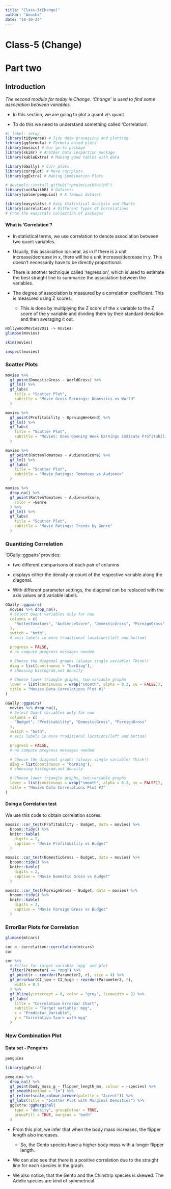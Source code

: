 ```yaml
---
title: "Class-5(Change)"
author: "Anusha"
date: "10-10-24"
---
```


# Class-5 (Change)

# Part two

## Introduction

*The second module for today is Change. 'Change' is used to find some association between variables.*

-   In this section, we are going to plot a quant v/s quant.

-   To do this we need to understand something called 'Correlation'.

```r
#| label: setup
library(tidyverse) # Tidy data processing and plotting
library(ggformula) # Formula based plots
library(mosaic) # Our go-to package
library(skimr) # Another Data inspection package
library(kableExtra) # Making good tables with data

library(GGally) # Corr plots
library(corrplot) # More corrplots
library(ggExtra) # Making Combination Plots

# devtools::install_github("rpruim/Lock5withR")
library(Lock5withR) # Datasets
library(palmerpenguins) # A famous dataset

library(easystats) # Easy Statistical Analysis and Charts
library(correlation) # Different Types of Correlations
# From the easystats collection of packages
```

#### What is 'Correlation'?

-   In statistical terms, we use correlation to denote association between two quant variables.

-   Usually, this association is linear, as in if there is a unit increase/decrease in x, there will be a unit increase/decrease in y. This doesn't necessarily have to be directly proportional.

-   There is another technique called 'regression', which is used to estimate the best straight line to summarize the association between the variables.

-   The degree of association is measured by a correlation coefficient. This is measured using Z scores.

    -   This is done by multiplying the Z score of the x variable to the Z score of the y variable and dividing them by their standard deviation and then averaging it out.

```r
HollywoodMovies2011 -> movies
glimpse(movies)
```

```r
skim(movies)
```

```r
inspect(movies)
```

### Scatter Plots

```r
movies %>%
  gf_point(DomesticGross ~ WorldGross) %>%
  gf_lm() %>%
  gf_labs(
    title = "Scatter Plot",
    subtitle = "Movie Gross Earnings: Domestics vs World"
  )
```

```r
movies %>%
  gf_point(Profitability ~ OpeningWeekend) %>%
  gf_lm() %>%
  gf_labs(
    title = "Scatter Plot",
    subtitle = "Movies: Does Opening Week Earnings indicate Profitability?"
  )
```

```r
movies %>%
  gf_point(RottenTomatoes ~ AudienceScore) %>%
  gf_lm() %>%
  gf_labs(
    title = "Scatter Plot",
    subtitle = "Movie Ratings: Tomatoes vs Audience"
  )
```

```r
movies %>%
  drop_na() %>%
  gf_point(RottenTomatoes ~ AudienceScore,
    color = ~Genre
  ) %>%
  gf_lm() %>%
  gf_labs(
    title = "Scatter Plot",
    subtitle = "Movie Ratings: Trends by Genre"
  )
```

### Quantizing Correlation

'GGally::ggpairs' provides:

-   two different comparisons of each pair of columns

-   displays either the density or count of the respective variable along the diagonal. 

-   With different parameter settings, the diagonal can be replaced with the axis values and variable labels.

```r
GGally::ggpairs(
  movies %>% drop_na(),
  # Select Quant variables only for now
  columns = c(
    "RottenTomatoes", "AudienceScore", "DomesticGross", "ForeignGross"
  ),
  switch = "both",
  # axis labels in more traditional locations(left and bottom)

  progress = FALSE,
  # no compute progress messages needed

  # Choose the diagonal graphs (always single variable! Think!)
  diag = list(continuous = "barDiag"),
  # choosing histogram,not density

  # Choose lower triangle graphs, two-variable graphs
  lower = list(continuous = wrap("smooth", alpha = 0.3, se = FALSE)),
  title = "Movies Data Correlations Plot #1"
)
```

```r
GGally::ggpairs(
  movies %>% drop_na(),
  # Select Quant variables only for now
  columns = c(
    "Budget", "Profitability", "DomesticGross", "ForeignGross"
  ),
  switch = "both",
  # axis labels in more traditional locations(left and bottom)

  progress = FALSE,
  # no compute progress messages needed

  # Choose the diagonal graphs (always single variable! Think!)
  diag = list(continuous = "barDiag"),
  # choosing histogram,not density

  # Choose lower triangle graphs, two-variable graphs
  lower = list(continuous = wrap("smooth", alpha = 0.3, se = FALSE)),
  title = "Movies Data Correlations Plot #2"
)
```

#### Doing a Correlation test

We use this code to obtain correlation scores.

```r
mosaic::cor_test(Profitability ~ Budget, data = movies) %>%
  broom::tidy() %>%
  knitr::kable(
    digits = 2,
    caption = "Movie Profitability vs Budget"
  )
```

```r
mosaic::cor_test(DomesticGross ~ Budget, data = movies) %>%
  broom::tidy() %>%
  knitr::kable(
    digits = 2,
    caption = "Movie Domestic Gross vs Budget"
  )
```

```r
mosaic::cor_test(ForeignGross ~ Budget, data = movies) %>%
  broom::tidy() %>%
  knitr::kable(
    digits = 2,
    caption = "Movie Foreign Gross vs Budget"
  )
```

### ErrorBar Plots for Correlation

```r
glimpse(mtcars)
```

```r
cor <- correlation::correlation(mtcars)
cor
```

```r
cor %>%
  # Filter for target variable `mpg` and plot
  filter(Parameter1 == "mpg") %>%
  gf_point(r ~ reorder(Parameter2, r), size = 4) %>%
  gf_errorbar(CI_low + CI_high ~ reorder(Parameter2, r),
    width = 0.5
  ) %>%
  gf_hline(yintercept = 0, color = "grey", linewidth = 2) %>%
  gf_labs(
    title = "Correlation Errorbar Chart",
    subtitle = "Target variable: mpg",
    x = "Predictor Variable",
    y = "Correlation Score with mpg"
  )
```

### New Combination Plot

#### Data set - Penguins

```r
penguins
```

```r
library(ggExtra)

penguins %>%
  drop_na() %>%
  gf_point(body_mass_g ~ flipper_length_mm, colour = ~species) %>%
  gf_smooth(method = "lm") %>%
  gf_refine(scale_colour_brewer(palette = "Accent")) %>%
  gf_labs(title = "Scatter Plot with Marginal Densities") %>%
  ggExtra::ggMarginal(
    type = "density", groupColour = TRUE,
    groupFill = TRUE, margins = "both"
  )
```

-   From this plot, we infer that when the body mass increases, the flipper length also increases.

    -   So, the Gento species have a higher body mass with a longer flipper length.

-   We can also see that there is a positive correlation due to the straight line for each species in the graph.

-   We also notice, that the Gento and the Chinstrip species is skewed. The Adelie species are kind of symmetrical.
